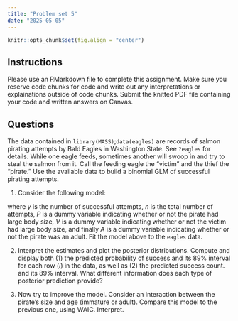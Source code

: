 ```yaml
---
title: "Problem set 5"
date: "2025-05-05"
---
```


```r
knitr::opts_chunk$set(fig.align = "center")
```

## Instructions

Please use an RMarkdown file to complete this assignment. Make sure you reserve code chunks for code and write out any interpretations or explainations outside of code chunks. Submit the knitted PDF file containing your code and written answers on Canvas. 

## Questions

The data contained in `library(MASS)`;`data(eagles)` are records of salmon pirating attempts by Bald Eagles in Washington State. See `?eagles` for details. While one eagle feeds, sometimes another will swoop in and try to steal the salmon from it. Call the feeding eagle the "victim" and the thief the "pirate." Use the available data to build a binomial GLM of successful pirating attempts.

1. Consider the following model:

\begin{align*}
y_i &\sim \text{Binomial}(n_i, p_i) \\
\text{logit}(p_i) &= \alpha + \beta_PP_i + \beta_VV_i + \beta_AA_i \\
\alpha &\sim \text{Normal}(0, 1.5) \\
\beta_P,\beta_V,\beta_A &\sim \text{Normal}(0, 0.5)
\end{align*}

where $y$ is the number of successful attempts, $n$ is the total number of attempts, $P$ is a dummy variable indicating whether or not the pirate had large body size, $V$ is a dummy variable indicating whether or not the victim had large body size, and finally $A$ is a dummy variable indicating whether or not the pirate was an adult. Fit the model above to the `eagles` data. 

2. Interpret the estimates and plot the posterior distributions. Compute and display both (1) the predicted probability of success and its 89% interval for each row ($i$) in the data, as well as (2) the predicted success count. and its 89% interval. What different information does each type of posterior prediction provide?

3. Now try to improve the model. Consider an interaction between the pirate’s size and age (immature or adult). Compare this model to the previous one, using WAIC. Interpret.
